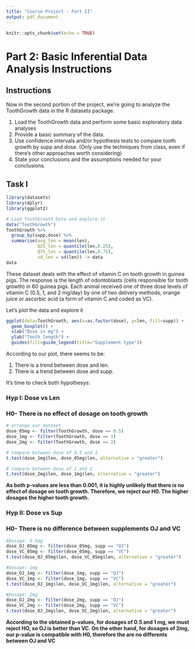 ```yaml
---
title: "Course Project - Part II"
output: pdf_document
---
```


```r
knitr::opts_chunk$set(echo = TRUE)
```

# Part 2: Basic Inferential Data Analysis Instructions

## Instructions

Now in the second portion of the project, we're going to analyze the ToothGrowth data in the R datasets package.

1. Load the ToothGrowth data and perform some basic exploratory data analyses
2. Provide a basic summary of the data.
3. Use confidence intervals and/or hypothesis tests to compare tooth growth by supp and dose. (Only use the techniques from class, even if there's other approaches worth considering)
4. State your conclusions and the assumptions needed for your conclusions.

## Task I

```r
library(datasets)
library(dplyr)
library(ggplot2)
```

```r
# Load ToothGrowth Data and explore it
data("ToothGrowth")
ToothGrowth %>%
  group_by(supp,dose) %>%
  summarise(avg_len = mean(len),
            Q25_len = quantile(len,0.25),
            Q75_len = quantile(len,0.75),
            sd_len = sd(len)) -> data
data
```

These dataset deals with the effect of vitamin C on tooth growth in guinea pigs. The response is the length of odontoblasts (cells responsible for tooth growth) in 60 guinea pigs. Each animal received one of three dose levels of vitamin C (0.5, 1, and 2 mg/day) by one of two delivery methods, orange juice or ascorbic acid (a form of vitamin C and coded as VC).

Let's plot the data and explore it

```r
ggplot(data=ToothGrowth, aes(x=as.factor(dose), y=len, fill=supp)) +
  geom_boxplot() +
  xlab("Dose in mg") +
  ylab("Tooth length") +
  guides(fill=guide_legend(title="Supplement type"))
```

According to our plot, there seems to be:

1. There is a trend between dose and len.  
2. There is a trend between dose and supp.

It's time to check both hypothesys:

### Hyp I: Dose vs Len
### H0- There is no effect of dosage on tooth growth

```r
# arrange our dateset
dose_05mg <- filter(ToothGrowth, dose == 0.5)
dose_1mg <- filter(ToothGrowth, dose == 1)
dose_2mg <- filter(ToothGrowth, dose == 2)

# compare between dose of 0.5 and 1
t.test(dose_1mg$len, dose_05mg$len, alternative = "greater")

# compare between dose of 1 and 2
t.test(dose_2mg$len, dose_1mg$len, alternative = "greater")
```

**As both p-values are less than 0.001, it is highly unlikely that there is no effect of dosage on tooth growth. 
Therefore, we reject our H0. The higher dosages the higher tooth growth.**

### Hyp II: Dose vs Sup
### H0- There is no difference between supplements OJ and VC

```r
#Dosage: 0.5mg
dose_OJ_05mg <- filter(dose_05mg, supp == "OJ")
dose_VC_05mg <- filter(dose_05mg, supp == "VC")
t.test(dose_OJ_05mg$len, dose_VC_05mg$len, alternative = "greater")

#Dosage: 1mg
dose_OJ_1mg <- filter(dose_1mg, supp == "OJ")
dose_VC_1mg <- filter(dose_1mg, supp == "VC")
t.test(dose_OJ_1mg$len, dose_VC_1mg$len, alternative = "greater")

#Dosage: 2mg
dose_OJ_2mg <- filter(dose_2mg, supp == "OJ")
dose_VC_2mg <- filter(dose_2mg, supp == "VC")
t.test(dose_OJ_2mg$len, dose_VC_2mg$len, alternative = "greater")
```

**According to the obtained p-values, for dosages of 0.5 and 1 mg, we must reject HO, so OJ is better than VC.
On the other hand, for dosages of 2mg, our p-value is compatible with H0, therefore the are no differents between OJ and VC**
